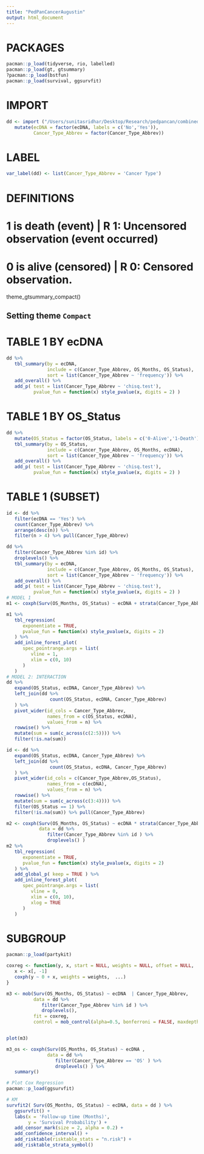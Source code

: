 ```yaml
---
title: "PedPanCancerAugustin"
output: html_document
---
```


# PACKAGES
```r
pacman::p_load(tidyverse, rio, labelled)
pacman::p_load(gt, gtsummary)
?pacman::p_load(bstfun)
pacman::p_load(survival, ggsurvfit)
```
# IMPORT
```r
dd <- import ("/Users/sunitasridhar/Desktop/Research/pedpancan/combinedsurv.xlsx") %>% 
   mutate(ecDNA = factor(ecDNA, labels = c('No','Yes')),
          Cancer_Type_Abbrev = factor(Cancer_Type_Abbrev))
```
# LABEL
```r
var_label(dd) <- list(Cancer_Type_Abbrev = 'Cancer Type')
```

# DEFINITIONS
# 1 is death (event)     | R 1: Uncensored observation (event occurred)
# 0 is alive  (censored) | R 0: Censored observation.

theme_gtsummary_compact()

## Setting theme `Compact`

# TABLE 1 BY ecDNA
```r
dd %>% 
   tbl_summary(by = ecDNA,
               include = c(Cancer_Type_Abbrev, OS_Months, OS_Status),
               sort = list(Cancer_Type_Abbrev ~ 'frequency')) %>% 
   add_overall() %>% 
   add_p( test = list(Cancer_Type_Abbrev ~ 'chisq.test'),
          pvalue_fun = function(x) style_pvalue(x, digits = 2) )
```
# TABLE 1 BY OS_Status
```r
dd %>% 
   mutate(OS_Status = factor(OS_Status, labels = c('0-Alive','1-Death'))) %>% 
   tbl_summary(by = OS_Status,
               include = c(Cancer_Type_Abbrev, OS_Months, ecDNA),
               sort = list(Cancer_Type_Abbrev ~ 'frequency')) %>% 
   add_overall() %>% 
   add_p( test = list(Cancer_Type_Abbrev ~ 'chisq.test'),
          pvalue_fun = function(x) style_pvalue(x, digits = 2) )
```
# TABLE 1 (SUBSET)
```r
id <- dd %>%
   filter(ecDNA == 'Yes') %>% 
   count(Cancer_Type_Abbrev) %>%
   arrange(desc(n)) %>% 
   filter(n > 4) %>% pull(Cancer_Type_Abbrev)

dd %>% 
   filter(Cancer_Type_Abbrev %in% id) %>% 
   droplevels() %>% 
   tbl_summary(by = ecDNA,
               include = c(Cancer_Type_Abbrev, OS_Months, OS_Status),
               sort = list(Cancer_Type_Abbrev ~ 'frequency')) %>% 
   add_overall() %>% 
   add_p( test = list(Cancer_Type_Abbrev ~ 'chisq.test'),
          pvalue_fun = function(x) style_pvalue(x, digits = 2) )
# MODEL 1
m1 <- coxph(Surv(OS_Months, OS_Status) ~ ecDNA + strata(Cancer_Type_Abbrev), data = dd)

m1 %>% 
   tbl_regression(
      exponentiate = TRUE,
      pvalue_fun = function(x) style_pvalue(x, digits = 2) 
   ) %>% 
   add_inline_forest_plot( 
      spec_pointrange.args = list(
         vline = 1,
         xlim = c(0, 10)
      )
   )
# MODEL 2: INTERACTION
dd %>% 
   expand(OS_Status, ecDNA, Cancer_Type_Abbrev) %>% 
   left_join(dd %>% 
                count(OS_Status, ecDNA, Cancer_Type_Abbrev)
   ) %>% 
   pivot_wider(id_cols = Cancer_Type_Abbrev,
               names_from = c(OS_Status, ecDNA),
               values_from = n) %>% 
   rowwise() %>% 
   mutate(sum = sum(c_across(c(2:5)))) %>% 
   filter(!is.na(sum))

id <- dd %>% 
   expand(OS_Status, ecDNA, Cancer_Type_Abbrev) %>% 
   left_join(dd %>% 
                count(OS_Status, ecDNA, Cancer_Type_Abbrev)
   ) %>% 
   pivot_wider(id_cols = c(Cancer_Type_Abbrev,OS_Status),
               names_from = c(ecDNA),
               values_from = n) %>% 
   rowwise() %>% 
   mutate(sum = sum(c_across(c(3:4)))) %>%
   filter(OS_Status == 1) %>% 
   filter(!is.na(sum)) %>% pull(Cancer_Type_Abbrev)

m2 <- coxph(Surv(OS_Months, OS_Status) ~ ecDNA * strata(Cancer_Type_Abbrev) , 
            data = dd %>% 
               filter(Cancer_Type_Abbrev %in% id ) %>% 
               droplevels() )
m2 %>% 
   tbl_regression(
      exponentiate = TRUE,
      pvalue_fun = function(x) style_pvalue(x, digits = 2)
   ) %>% 
   add_global_p( keep = TRUE ) %>% 
   add_inline_forest_plot( 
      spec_pointrange.args = list(
         vline = 0,
         xlim = c(0, 10),
         xlog = TRUE
      )
   )
```
# SUBGROUP
```r
pacman::p_load(partykit)

coxreg <- function(y, x, start = NULL, weights = NULL, offset = NULL, ...) {
   x <- x[, -1]
   coxph(y ~ 0 + x, weights = weights,  ...)
}

m3 <- mob(Surv(OS_Months, OS_Status) ~ ecDNA  | Cancer_Type_Abbrev, 
          data = dd %>% 
             filter(Cancer_Type_Abbrev %in% id ) %>% 
             droplevels(),
          fit = coxreg, 
          control = mob_control(alpha=0.5, bonferroni = FALSE, maxdepth = 2, minsize = 25))


plot(m3)

m3_os <- coxph(Surv(OS_Months, OS_Status) ~ ecDNA , 
               data = dd %>% 
                  filter(Cancer_Type_Abbrev == 'OS' ) %>% 
                  droplevels() ) %>% 
   summary()

# Plot Cox Regression
pacman::p_load(ggsurvfit)

# KM
survfit2( Surv(OS_Months, OS_Status) ~ ecDNA, data = dd ) %>% 
   ggsurvfit() +
   labs(x = 'Follow-up time (Months)',
        y = 'Survival Probability') +
   add_censor_mark(size = 2, alpha = 0.2) +
   add_confidence_interval() +
   add_risktable(risktable_stats = "n.risk") +
   add_risktable_strata_symbol()
```
